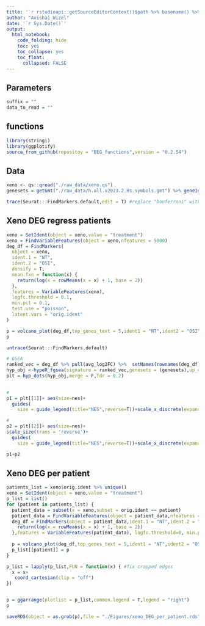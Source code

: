```yaml
---
title: '`r rstudioapi::getSourceEditorContext()$path %>% basename() %>% gsub(pattern = "\\.Rmd",replacement = "")`' 
author: "Avishai Wizel"
date: '`r Sys.Date()`'
output: 
  html_notebook: 
    code_folding: hide
    toc: yes
    toc_collapse: yes
    toc_float: 
      collapsed: FALSE
---
```


## Parameters

```r
suffix = ""
data_to_read = ""
```


## functions

```r
library(stringi)
library(ggplotify)
source_from_github(repositoy = "DEG_functions",version = "0.2.54")
```

## Data

```r
xeno <- qs::qread("./raw_data/xeno.qs")
genesets = getGmt("./raw_data/h.all.v2023.2.Hs.symbols.gmt") %>% geneIds()

```

```r
trace(Seurat:::FindMarkers.default,edit = T) #replace "bonferroni" with "fdr"

```


## Xeno DEG regress patients

```r
xeno = SetIdent(object = xeno,value = "treatment")
xeno = FindVariableFeatures(object = xeno,nfeatures = 5000)
deg_df = FindMarkers(
  object = xeno,
  ident.1 = "NT",
  ident.2 = "OSI",
  densify = T,
  mean.fxn = function(x) {
    return(log(x = rowMeans(x = x) + 1, base = 2))
  },
  features = VariableFeatures(xeno),
  logfc.threshold = 0.1,
  min.pct = 0.1,
  test.use = "poisson",
  latent.vars = "orig.ident"
)

p = volcano_plot(deg_df,top_genes_text = 5,ident1 = "NT",ident2 = "OSI",fc_cutoff = 1.5)+coord_cartesian(clip = "off")
p
```

```r
untrace(Seurat:::FindMarkers.default)
```

```r
# GSEA
ranked_vec = deg_df %>% pull(avg_log2FC) %>%  setNames(rownames(deg_df))
hyp_obj <-hypeR_fgsea(signature = ranked_vec,genesets = (genesets),up_only = F)
plt = hyp_dots(hyp_obj,merge = F,fdr = 0.2)
  

```

```r
# 
p1 = plt[[1]]+ aes(size=nes)+ 
  guides(
    size = guide_legend(title="NES",reverse=T))+scale_x_discrete(expand = expansion(add = c(1,2))) + ggtitle("NT")

# 
p2 = plt[[2]]+ aes(size=nes)+
scale_size(trans = 'reverse')+  
  guides(
    size = guide_legend(title="NES",reverse=T))+scale_x_discrete(expand = expansion(add = c(1,2)))+ ggtitle("OSI") 

p1+p2
```
## Xeno DEG per patient

```r
patients_list = xeno$orig.ident %>% unique()
xeno = SetIdent(object = xeno,value = "treatment")
p_list = list()
for (patient in patients_list) {
  patient_data = subset(x = xeno,subset = orig.ident == patient)
  patient_data = FindVariableFeatures(object = patient_data,nfeatures = 5000)
  deg_df = FindMarkers(object = patient_data,ident.1 = "NT",ident.2 = "OSI",densify = T,mean.fxn = function(x) {
    return(log(x = rowMeans(x = x) + 1, base = 2))
  },features = VariableFeatures(patient_data), logfc.threshold=0, min.pct=0)
  
  p = volcano_plot(deg_df,top_genes_text = 5,ident1 = "NT",ident2 = "OSI",fc_cutoff = 1.5,title = paste("Model",patient))
  p_list[[patient]] = p
}

p_list = lapply(p_list,FUN = function(x) { #fix cropped edges
  x = x+ 
   coord_cartesian(clip = "off")
})


p = ggarrange(plotlist = p_list,common.legend = T,legend = "right")
p
```


```r
saveRDS(object = as.grob(p),file = "./Figures/xeno_DEG_per_patient.rds")
```








